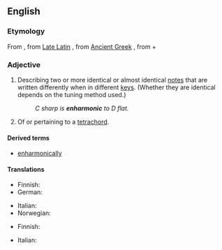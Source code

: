 ==English==
{{wikipedia}}

===Etymology===
From {{der|en|la|enharmonicus}}, from [[Late Latin]] {{m|la|enarmonius}}, from [[Ancient Greek]] {{m|grc|ἐναρμόνιος}}, from {{m|grc|ἐν}}+{{m|grc|ἁρμονία}}
===Adjective===
{{en-adj|-}}

# {{lb|en|music}} Describing two or more identical or almost identical [[note]]s that are written differently when in different [[key]]s. (Whether they are identical depends on the tuning method used.)
#: ''C sharp is '''enharmonic''' to D flat.''
# {{lb|en|music}} Of or pertaining to a [[tetrachord]].

====Derived terms====
* [[enharmonically]]

====Translations====
{{trans-top|Describing two or more identical notes that are written differently when in different key}}
* Finnish: {{t+|fi|enharmoninen}}
* German: {{t|de|enharmonisch}}
{{trans-mid}}
* Italian: {{t|it|enarmonico}}
* Norwegian: {{t|no|enharmonisk}}
{{trans-bottom}}

{{trans-top|Of or pertaining to a tetrachord}}
* Finnish: {{t+|fi|enharmoninen}}
{{trans-mid}}
* Italian: {{t|it|enarmonico}}
{{trans-bottom}}